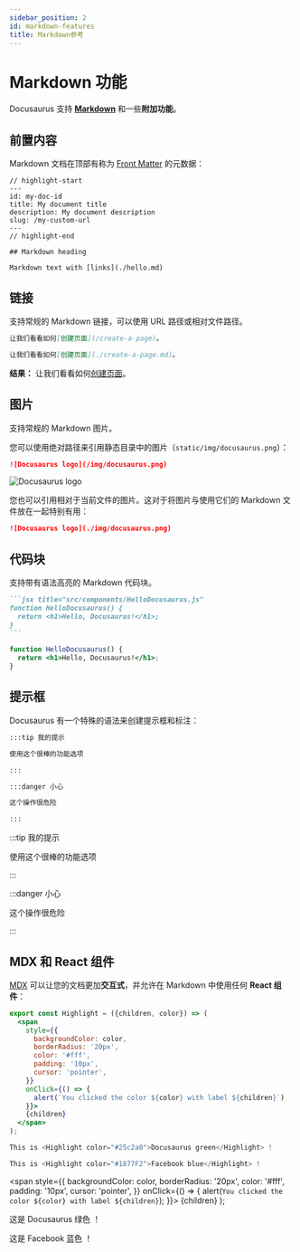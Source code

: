 ```yaml
---
sidebar_position: 2
id: markdown-features
title: Markdown参考
---
```


# Markdown 功能

Docusaurus 支持 **[Markdown](https://daringfireball.net/projects/markdown/syntax)** 和一些**附加功能**。

## 前置内容

Markdown 文档在顶部有称为 [Front Matter](https://jekyllrb.com/docs/front-matter/) 的元数据：

```text title="my-doc.md"
// highlight-start
---
id: my-doc-id
title: My document title
description: My document description
slug: /my-custom-url
---
// highlight-end

## Markdown heading

Markdown text with [links](./hello.md)
```

## 链接

支持常规的 Markdown 链接，可以使用 URL 路径或相对文件路径。

```md
让我们看看如何[创建页面](/create-a-page)。
```

```md
让我们看看如何[创建页面](./create-a-page.md)。
```

**结果：** 让我们看看如何[创建页面](./create-a-page.md)。

## 图片

支持常规的 Markdown 图片。

您可以使用绝对路径来引用静态目录中的图片（`static/img/docusaurus.png`）：

```md
![Docusaurus logo](/img/docusaurus.png)
```

![Docusaurus logo](/img/docusaurus.png)

您也可以引用相对于当前文件的图片。这对于将图片与使用它们的 Markdown 文件放在一起特别有用：

```md
![Docusaurus logo](./img/docusaurus.png)
```

## 代码块

支持带有语法高亮的 Markdown 代码块。

````md
```jsx title="src/components/HelloDocusaurus.js"
function HelloDocusaurus() {
  return <h1>Hello, Docusaurus!</h1>;
}
```
````

```jsx title="src/components/HelloDocusaurus.js"
function HelloDocusaurus() {
  return <h1>Hello, Docusaurus!</h1>;
}
```

## 提示框

Docusaurus 有一个特殊的语法来创建提示框和标注：

```md
:::tip 我的提示

使用这个很棒的功能选项

:::

:::danger 小心

这个操作很危险

:::
```

:::tip 我的提示

使用这个很棒的功能选项

:::

:::danger 小心

这个操作很危险

:::

## MDX 和 React 组件

[MDX](https://mdxjs.com/) 可以让您的文档更加**交互式**，并允许在 Markdown 中使用任何 **React 组件**：

```jsx
export const Highlight = ({children, color}) => (
  <span
    style={{
      backgroundColor: color,
      borderRadius: '20px',
      color: '#fff',
      padding: '10px',
      cursor: 'pointer',
    }}
    onClick={() => {
      alert(`You clicked the color ${color} with label ${children}`)
    }}>
    {children}
  </span>
);

This is <Highlight color="#25c2a0">Docusaurus green</Highlight> !

This is <Highlight color="#1877F2">Facebook blue</Highlight> !
```

  <span
    style={{
      backgroundColor: color,
      borderRadius: '20px',
      color: '#fff',
      padding: '10px',
      cursor: 'pointer',
    }}
    onClick={() => {
      alert(`You clicked the color ${color} with label ${children}`);
    }}>
    {children}
  </span>
);

这是 <Highlight color="#25c2a0">Docusaurus 绿色</Highlight> ！

这是 <Highlight color="#1877F2">Facebook 蓝色</Highlight> ！
